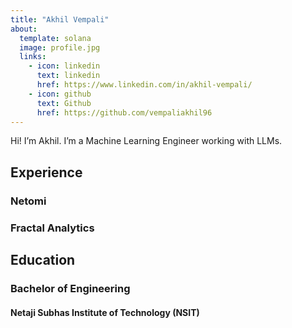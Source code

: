 ```yaml
---
title: "Akhil Vempali"
about:
  template: solana
  image: profile.jpg
  links:
    - icon: linkedin
      text: linkedin
      href: https://www.linkedin.com/in/akhil-vempali/
    - icon: github
      text: Github
      href: https://github.com/vempaliakhil96
---
```


Hi! I'm Akhil. I'm a Machine Learning Engineer working with LLMs. 

## Experience

### Netomi

### Fractal Analytics

## Education

### Bachelor of Engineering
#### Netaji Subhas Institute of Technology (NSIT)